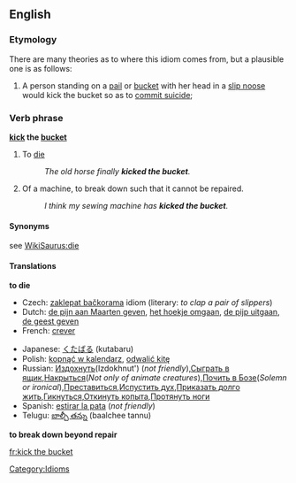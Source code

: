 ==English==

===Etymology===
There are many theories as to where this idiom comes from, but a plausible one is as follows:
#A person standing on a [[pail]] or [[bucket]] with her head in a [[slip noose]] would kick the bucket so as to [[commit suicide]];

===Verb phrase===
'''[[kick]] the [[bucket]]'''

# {{cattag|Euphemism}} To [[die]]
#: ''The old horse finally '''kicked the bucket'''.''
# {{slang}} Of a machine, to break down such that it cannot be repaired.
#: ''I think my sewing machine has '''kicked the bucket'''.''

====Synonyms====
see [[WikiSaurus:die]]

====Translations====
'''to die'''
{{top}}
*Czech: [[zaklepat bačkorama]] idiom (literary: ''to clap a pair of slippers'')
*Dutch: [[de pijn aan Maarten geven]], [[het hoekje omgaan]], [[de pijp uitgaan]], [[de geest geven]]
*French: [[crever]]
{{mid}}
*Japanese: [[くたばる]] (kutabaru)
*Polish: [[kopnąć w kalendarz]], [[odwalić kitę]]
*Russian: [[Издохнуть]](Izdokhnut') (''not friendly''),[[Сыграть в ящик]],[[Накрыться]](''Not only of animate creatures''),[[Почить в Бозе]](''Solemn or ironical''),[[Преставиться]],[[Испустить дух]],[[Приказать долго жить]],[[Гикнуться]],[[Откинуть копыта]],[[Протянуть ноги]]
*Spanish: [[estirar la pata]] (''not friendly'')
*Telugu: [[బాల్చీ తన్ను]] (baalchee tannu)
{{bottom}}

'''to break down beyond repair'''
{{top}}
{{mid}}

{{bottom}}

[[Category:Idioms]]
[[fr:kick the bucket]]